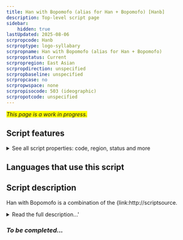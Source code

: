 ```yaml
---
title: Han with Bopomofo (alias for Han + Bopomofo) [Hanb]
description: Top-level script page
sidebar:
    hidden: true
lastUpdated: 2025-08-06
scrpropcode: Hanb
scrproptype: logo-syllabary
scrpropname: Han with Bopomofo (alias for Han + Bopomofo)
scrpropstatus: Current
scrpropregion: East Asian
scrpropdirection: unspecified
scrpropbaseline: unspecified
scrpropcase: no
scrpropwspace: none
scrpropisocode: 503 (ideographic)
scrpropotcode: unspecified
---
```


<span style='background-color:yellow'>_This page is a work in progress._</span>


## Script features

<details>
<summary> See all script properties: code, region, status and more</summary>
<ScriptInfo />
</details>

## Languages that use this script

<WsList script='Hanb' wsMax='5' />

## Script description

Han with Bopomofo is a combination of the {link:http://scriptsource.

<details><summary>Read the full description...'</summary>_Not yet available._</details>

### _To be completed..._


